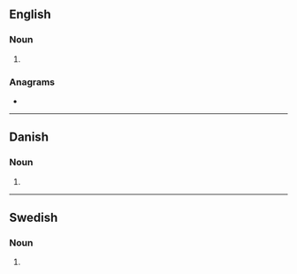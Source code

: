 {{also|Regents|régents}}
==English==

===Noun===
{{head|en|noun plural form}}

# {{plural of|regent|lang=en}}

===Anagrams===
* {{anagrams|en|a=eegnrst|Sergent|Stegner|Stenger|gerents}}

----

==Danish==

===Noun===
{{head|da|noun form}}

# {{inflection of|da|regent||indef|gen|s}}

----

==Swedish==

===Noun===
{{head|sv|noun form}}

# {{sv-noun-form-indef-gen|regent}}